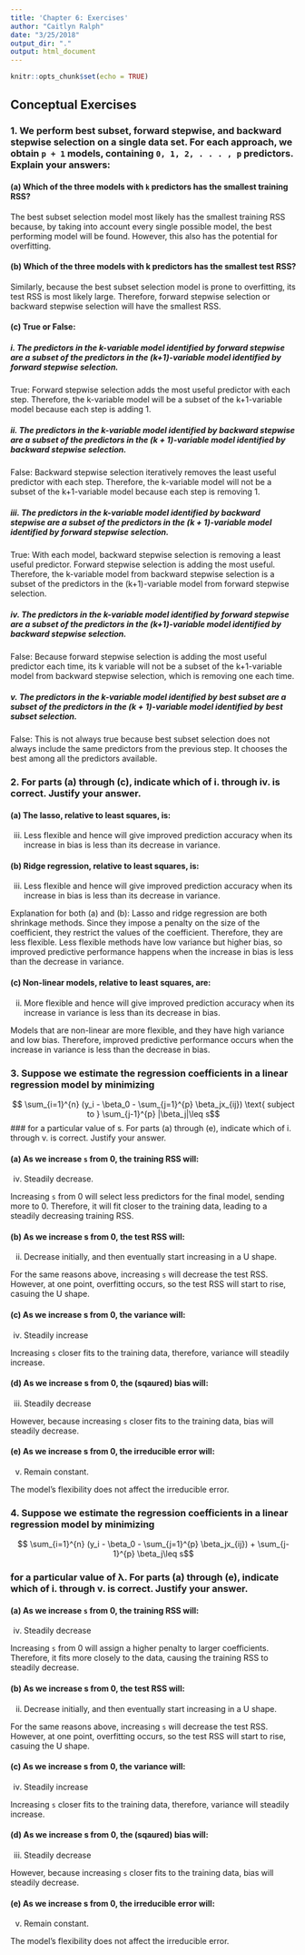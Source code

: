 ```yaml
---
title: 'Chapter 6: Exercises'
author: "Caitlyn Ralph"
date: "3/25/2018"
output_dir: "."
output: html_document
---
```


```r
knitr::opts_chunk$set(echo = TRUE)
```

## Conceptual Exercises

### 1. We perform best subset, forward stepwise, and backward stepwise selection on a single data set. For each approach, we obtain `p + 1` models, containing `0, 1, 2, . . . , p` predictors. Explain your answers:

#### (a) Which of the three models with `k` predictors has the smallest training RSS?

The best subset selection model most likely has the smallest training RSS because, by taking into account every single possible model, the best performing model will be found. However, this also has the potential for overfitting.

#### (b) Which of the three models with k predictors has the smallest test RSS?

Similarly, because the best subset selection model is prone to overfitting, its test RSS is most likely large. Therefore, forward stepwise selection or backward stepwise selection will have the smallest RSS.

#### (c) True or False:

##### i. The predictors in the k-variable model identified by forward stepwise are a subset of the predictors in the (k+1)-variable model identified by forward stepwise selection.

True: Forward stepwise selection adds the most useful predictor with each step. Therefore, the k-variable model will be a subset of the k+1-variable model because each step is adding 1. 

##### ii. The predictors in the k-variable model identified by backward stepwise are a subset of the predictors in the (k + 1)-variable model identified by backward stepwise selection.

False: Backward stepwise selection iteratively removes the least useful predictor with each step. Therefore, the k-variable model will not be a subset of the k+1-variable model because each step is removing 1. 

##### iii. The predictors in the k-variable model identified by backward stepwise are a subset of the predictors in the (k + 1)-variable model identified by forward stepwise selection.

True: With each model, backward stepwise selection is removing a least useful predictor. Forward stepwise selection is adding the most useful. Therefore, the k-variable model from backward stepwise selection is a subset of the predictors in the (k+1)-variable model from forward stepwise selection.

##### iv. The predictors in the k-variable model identified by forward stepwise are a subset of the predictors in the (k+1)-variable model identified by backward stepwise selection.

False: Because forward stepwise selection is adding the most useful predictor each time, its k variable will not be a subset of the k+1-variable model from backward stepwise selection, which is removing one each time.

##### v. The predictors in the k-variable model identified by best subset are a subset of the predictors in the (k + 1)-variable model identified by best subset selection.

False: This is not always true because  best subset selection does not always include the same predictors from the previous step. It chooses the best among all the predictors available.

### 2. For parts (a) through (c), indicate which of i. through iv. is correct. Justify your answer.

#### (a) The lasso, relative to least squares, is:

iii. Less flexible and hence will give improved prediction accuracy when its increase in bias is less than its decrease in variance.

#### (b) Ridge regression, relative to least squares, is:

iii. Less flexible and hence will give improved prediction accuracy when its increase in bias is less than its decrease in variance.

Explanation for both (a) and (b): Lasso and ridge regression are both shrinkage methods. Since they impose a penalty on the size of the coefficient, they restrict the values of the coefficient. Therefore, they are less flexible. Less flexible methods have low variance but higher bias, so improved predictive performance happens when the increase in bias is less than the decrease in variance.

#### (c) Non-linear models, relative to least squares, are:

ii. More flexible and hence will give improved prediction accuracy when its increase in variance is less than its decrease in bias.

Models that are non-linear are more flexible, and they have high variance and low bias. Therefore, improved predictive performance occurs when the increase in variance is less than the decrease in bias.

### 3. Suppose we estimate the regression coefficients in a linear regression model by minimizing

$$ \sum_{i=1}^{n} (y_i - \beta_0 - \sum_{j=1}^{p} \beta_jx_{ij}) \text{   subject to   } \sum_{j-1}^{p} |\beta_j|\leq s$$
### for a particular value of s. For parts (a) through (e), indicate which of i. through v. is correct. Justify your answer.

#### (a) As we increase `s` from 0, the training RSS will:

iv. Steadily decrease.

Increasing `s` from 0 will select less predictors for the final model, sending more to 0. Therefore, it will fit closer to the training data, leading to a steadily decreasing training RSS.

#### (b) As we increase s from 0, the test RSS will:

ii. Decrease initially, and then eventually start increasing in a U shape.

For the same reasons above, increasing `s` will decrease the test RSS. However, at one point, overfitting occurs, so the test RSS will start to rise, casuing the U shape.

#### (c) As we increase s from 0, the variance will:

iv. Steadily increase

Increasing `s` closer fits to the training data, therefore, variance will steadily increase.

#### (d) As we increase s from 0, the (sqaured) bias will:

iii. Steadily decrease

However, because increasing `s` closer fits to the training data, bias will steadily decrease.

#### (e) As we increase s from 0, the irreducible error will:

v. Remain constant.

The model's flexibility does not affect the irreducible error.

### 4. Suppose we estimate the regression coefficients in a linear regression model by minimizing

$$ \sum_{i=1}^{n} (y_i - \beta_0 - \sum_{j=1}^{p} \beta_jx_{ij}) + \sum_{j-1}^{p} \beta_j\leq s$$

### for a particular value of λ. For parts (a) through (e), indicate which of i. through v. is correct. Justify your answer.

#### (a) As we increase `s` from 0, the training RSS will:

iv. Steadily decrease

Increasing `s` from 0 will assign a higher penalty to larger coefficients. Therefore, it fits more closely to the data, causing the training RSS to steadily decrease.

#### (b) As we increase s from 0, the test RSS will:

ii. Decrease initially, and then eventually start increasing in a U shape.

For the same reasons above, increasing `s` will decrease the test RSS. However, at one point, overfitting occurs, so the test RSS will start to rise, casuing the U shape.

#### (c) As we increase s from 0, the variance will:

iv. Steadily increase

Increasing `s` closer fits to the training data, therefore, variance will steadily increase.

#### (d) As we increase s from 0, the (sqaured) bias will:

iii. Steadily decrease

However, because increasing `s` closer fits to the training data, bias will steadily decrease.

#### (e) As we increase s from 0, the irreducible error will:

v. Remain constant.

The model's flexibility does not affect the irreducible error.